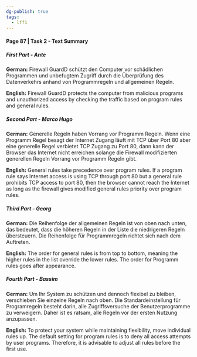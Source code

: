 ```yaml
---
dg-publish: true
tags:
  - lff1
---
```


#### Page 87 | Task 2 - Text Summary

##### **First Part** - Ante

**German:** Firewall GuardD schützt den Computer vor schädlichen Programmen und unbefugtem Zugriff durch die Überprüfung des Datenverkehrs anhand von Programmregeln und allgemeinen Regeln.

**English:** Firewall GuardD protects the computer from malicious programs and unauthorized access by checking the traffic based on program rules and general rules.

##### **Second Part** - Marco Hugo

**German:** Generelle Regeln haben Vorrang vor Programm Regeln. Wenn eine Programm Regel besagt der Internet Zugang läuft mit TCP über Port 80 aber eine generelle Regel verbietet TCP Zugang zu Port 80, dann kann der Browser das Internet nicht erreichen solange die Firewall modifizierten generellen Regeln Vorrang vor Programm Regeln gibt.

**English:** General rules take precedence over program rules. If a program rule says Internet access is using TCP through port 80 but a general rule prohibits TCP access to port 80, then the browser cannot reach the Internet as long as the firewall gives modified general rules priority over program rules.

##### **Third Part** - Georg

**German:** Die Reihenfolge der allgemeinen Regeln ist von oben nach unten, das bedeutet, dass die höheren Regeln in der Liste die niedrigeren Regeln übersteuern. Die Reihenfolge für Programmregeln richtet sich nach dem Auftreten.

**English:** The order for general rules is from top to bottom, meaning the higher rules in the list override the lower rules. The order for Programm rules goes after appearance.

##### **Fourth Part** - Bassim

**German:** Um Ihr System zu schützen und dennoch flexibel zu bleiben, verschieben Sie einzelne Regeln nach oben. Die Standardeinstellung für Programregeln besteht darin, alle Zugriffsversuche der Benutzerprogramme zu verweigern. Daher ist es ratsam, alle Regeln vor der ersten Nutzung anzupassen.

**English:** To protect your system while maintaining flexibility, move individual rules up. The default setting for program rules is to deny all access attempts by user programs. Therefore, it is advisable to adjust all rules before the first use.